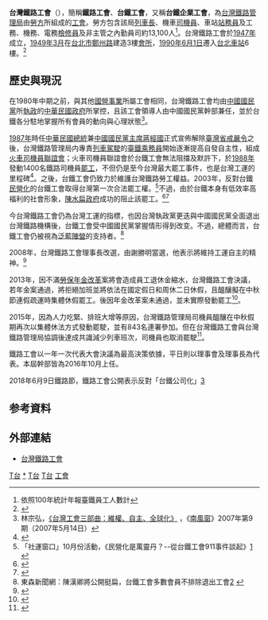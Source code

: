 {{Update|time=2022-05-06T09:30:23+00:00}}
{{Coord|25|02|51.7|N|121|31|02.5|E|region:ID_type:landmark|display=title}}
{{Infobox Non-profit
| Non-profit_name   = 台灣鐵路工會
| Non-profit_logo   = Taiwan Railway Labor Union.png
| Non-profit_type   = [[非政府組織|非政府組織]]
| founded_date      = 1947年
| founder           = 
| location          = {{ROC-TW}}<br>[[臺北市|臺北市]][[中正區_(臺北市)|中正區]]北平西路3號6樓<br />（[[臺北車站|臺北車站]]大樓）
| origins           = 
| key_people        = 理事長：陳世-{杰}-
| area_served       = 
| product           = 
| focus             =
| method            = 
| revenue           = 
| endowment         = 
| num_volunteers    = 
| num_employees     = 
| num_members       = 
| subsid            = 
| owner             = 
| Non-profit_slogan = 
| homepage          = http://www.trlu.org.tw
| dissolved         = 
| footnotes         = 
}}
'''台灣鐵路工會'''（{{lang-en|Taiwan Railway Labor Union}}），簡稱'''鐵路工會'''、'''台鐵工會'''，又稱'''台鐵企業工會'''，為[[台灣鐵路管理局|台灣鐵路管理局]]由[[勞方|勞方]]所組成的[[工會|工會]]。勞方包含該局[[列車長|列車長]]、機車[[司機員|司機員]]、車站[[站務員|站務員]]及工務、機務、電務[[檢修員|檢修員]]及非主管之內勤員司約13,100人<ref>依照100年統計年報臺鐵員工人數計</ref>。台灣鐵路工會於[[1947年|1947年]]成立，[[1949年|1949年]][[3月|3月]]在[[台北市|台北市]][[鄭州路|鄭州路]]建造3樓[[會所|會所]]，[[1990年|1990年]][[6月1日|6月1日]]遷入[[台北車站|台北車站]]6樓。<ref>{{Cite web |url=http://www.trlu.org.tw/modules/news/article.php?storyid=13 |title=鐵路工會網站 |accessdate=2007-08-10 |archive-date=2007-08-10 |archive-url=https://web.archive.org/web/20070810235550/http://www.trlu.org.tw/modules/news/article.php?storyid=13 |dead-url=no }}</ref>

==歷史與現況==
在1980年中期之前，與其他[[國營事業|國營事業]]所屬工會相同，台灣鐵路工會均由[[中國國民黨|中國國民黨]]所[[執政|執政]]的[[中華民國政府|中華民國政府]]所掌控，且該工會領導人由中國國民黨幹部兼任，並於台鐵各分駐地掌握所有會員的動向與心理狀態<ref>林宗弘，[http://magazine.sina.com/bg/nfcmag/200709/20070514/234346296.html 《台灣工會三部曲：維權、自主、全球化》] {{Wayback|url=http://magazine.sina.com/bg/nfcmag/200709/20070514/234346296.html |date=20160304194726 }}，《[[南風窗|南風窗]]》2007年第9期（2007年5月14日）</ref>。

[[1987年|1987年]]時任[[中華民國總統|中華民國總統]]兼[[中國國民黨主席|中國國民黨主席]][[蔣經國|蔣經國]]正式宣佈解除[[臺灣省戒嚴令|臺灣省戒嚴令]]之後，台灣鐵路管理局内專責[[列車駕駛|列車駕駛]]的[[臺鐵乘務員|臺鐵乘務員]]開始逐漸提高自發自主性，組成[[火車司機員聯誼會|火車司機員聯誼會]]；火車司機員聯誼會於台鐵工會無法阻擋及默許下，於[[1988年|1988年]]發動1400名鐵路司機員[[1988年台灣鐵路管理局司機員罷工事件|罷工]]，不但仍是至今台灣最大罷工事件，也是台灣工運的里程碑<ref>{{Cite web |url=http://www.libertytimes.com.tw/2003/new/aug/16/today-o4.htm |title=自由時報 |accessdate=2007-08-10 |archive-date=2007-09-29 |archive-url=https://web.archive.org/web/20070929130642/http://www.libertytimes.com.tw/2003/new/aug/16/today-o4.htm |dead-url=no }}</ref>。之後，台鐵工會仍致力於維護台灣鐵路勞工權益。2003年，反對台鐵[[民營化|民營化]]的台鐵工會取得台灣第一次合法罷工權。<ref>「社運窗口」10月份活動，《民營化是萬靈丹？--從台鐵工會911事件談起》[http://fcu.org.tw/~swin/series/20031017/index.html] {{Wayback|url=http://fcu.org.tw/~swin/series/20031017/index.html |date=20070928003309 }}</ref>不過，由於台鐵本身有低效率高福利的社會形象，[[陳水扁政府|陳水扁政府]]成功的阻止該罷工。<ref>{{Cite web |url=http://www.ios.sinica.edu.tw/ios/people/personal/ccf/%E5%8F%B0%E9%90%B5%E5%B7%A5%E6%9C%83%E7%BD%B7%E5%B7%A5.doc |title=罷工是一種社會正義價值的實踐 |access-date=2007-08-10 |archive-url=https://web.archive.org/web/20150924035831/http://www.ios.sinica.edu.tw/ios/people/personal/ccf/%E5%8F%B0%E9%90%B5%E5%B7%A5%E6%9C%83%E7%BD%B7%E5%B7%A5.doc |archive-date=2015-09-24 |dead-url=yes }}</ref><ref>{{Cite web |url=http://linkage.ngo.org.tw/labor/privacy/train040318.htm |title=火車罷工喊停，誰是贏家？ |access-date=2007-08-10 |archive-date=2008-11-20 |archive-url=https://web.archive.org/web/20081120204807/http://linkage.ngo.org.tw/labor/privacy/train040318.htm |dead-url=yes }}</ref>

今台灣鐵路工會仍為台灣工運的指標，也因台灣執政黨更迭與中國國民黨全面退出台灣鐵路機構後，台鐵工會受中國國民黨掌握情形得到改变。不過，總體而言，台鐵工會仍被視為[[泛藍陣營|泛藍陣營]]的支持者。<ref>東森新聞網：陳漢卿將公開挺扁，台鐵工會多數會員不排除退出工會[http://www.ettoday.com/2004/03/10/11099-1599211.htm] {{Wayback|url=http://www.ettoday.com/2004/03/10/11099-1599211.htm |date=20070929223756 }}</ref>

2008年，台灣鐵路工會理事長改選，由謝勝明當選，他表示將維持工運自主的精神。<ref>{{Cite web |url=http://www.trlu.org.tw/show_detail.asp?id=12 |title=理事長的話 |accessdate=2011-11-08 |archive-date=2011-11-10 |archive-url=https://web.archive.org/web/20111110222207/http://www.trlu.org.tw/show_detail.asp?id=12 |dead-url=no }}</ref>

2013年，因不滿[[勞保年金改革|勞保年金改革]]案將會造成員工退休金縮水，台灣鐵路工會決議，若年金案通過，將拒絕加班並將依法在國定假日和周休二日休假，且醞釀擬在中秋節連假疏運時集體休假罷工。後因年金改革案未通過，並未實際發動罷工<ref>{{cite news|author1=李姿慧|title=年金恐遭砍 台鐵工會釀罷工|url=http://www.appledaily.com.tw/appledaily/article/headline/20130614/35084495/|accessdate=2015-12-11|agency=蘋果日報|date=2013-06-14|archive-date=2016-03-04|archive-url=https://web.archive.org/web/20160304200659/http://www.appledaily.com.tw/appledaily/article/headline/20130614/35084495/|dead-url=no}}</ref>。

2015年，因為人力吃緊、排班大增等原因，台灣鐵路管理局司機員醞釀在中秋假期再次以集體休法方式發動罷駛，並有843名連署參加。但在台灣鐵路工會與台灣鐵路管理局協調後達成共識減少列車班次，司機員也取消罷駛<ref>{{cite news|author1=賴文萱|title=減「蚊子列車」紓解1/3人力！台鐵中秋節罷工危機解除|url=http://www.ettoday.net/news/20150921/567669.htm|accessdate=2015-12-11|agency=ETTODAY東森新聞雲|date=2015-09-21|archive-date=2019-06-29|archive-url=https://web.archive.org/web/20190629012400/https://www.ettoday.net/news/20150921/567669.htm|dead-url=no}}</ref>。

鐵路工會以一年一次代表大會決議為最高決策依據，平日則以理事會及理事長為代表。本屆幹部皆為2016年10月上任。

2018年6月9日鐵路節，鐵路工會公開表示反對「台鐵公司化」[http://www.trlu.org.tw/hipershop/hiwin0141/store/F2/breakingnews-2018-06-08.pdf] {{Wayback|url=http://www.trlu.org.tw/hipershop/hiwin0141/store/F2/breakingnews-2018-06-08.pdf |date=20191113042137 }}

==参考資料==
<div class="references-small">
<references />
</div>

==外部連結==
*[http://www.trlu.org.tw 台灣鐵路工會] {{Wayback|url=http://www.trlu.org.tw/ |date=20200815054944 }}

{{臺灣社會運動|勞工運動}}
{{臺灣鐵道史}}

{{Portal bar|台灣|鐵路|政治}}

[[Category:臺灣的企業工會|T台]]
[[Category:臺灣鐵路管理局|*]]
[[Category:1947年建立的組織|T台]]
[[Category:1947年台灣建立|T台]]
[[Category:臺北市中正區組織|工會]]
